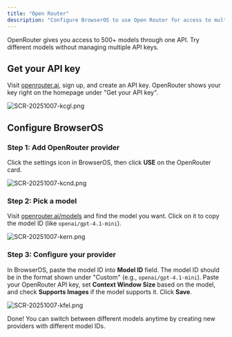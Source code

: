 ```yaml
---
title: "Open Router"
description: "Configure BrowserOS to use Open Router for access to multiple AI models"
---
```


OpenRouter gives you access to 500+ models through one API. Try different models without managing multiple API keys.

## Get your API key

Visit [openrouter.ai](https://openrouter.ai), sign up, and create an API key. OpenRouter shows your key right on the homepage under "Get your API key".

![SCR-20251007-kcgl.png](/docs/images/SCR-20251007-kcgl.png)

## Configure BrowserOS

### Step 1: Add OpenRouter provider

Click the settings icon in BrowserOS, then click **USE** on the OpenRouter card.

![SCR-20251007-kcnd.png](/docs/images/SCR-20251007-kcnd.png)

### Step 2: Pick a model

Visit [openrouter.ai/models](https://openrouter.ai/models) and find the model you want. Click on it to copy the model ID (like `openai/gpt-4.1-mini`).

![SCR-20251007-kern.png](/docs/images/SCR-20251007-kern.png)

### Step 3: Configure your provider

In BrowserOS, paste the model ID into **Model ID** field. The model ID should be in the format shown under "Custom" (e.g., `openai/gpt-4.1-mini`). Paste your OpenRouter API key, set **Context Window Size** based on the model, and check **Supports Images** if the model supports it. Click **Save**.

![SCR-20251007-kfel.png](/docs/images/SCR-20251007-kfel.png)

Done! You can switch between different models anytime by creating new providers with different model IDs.